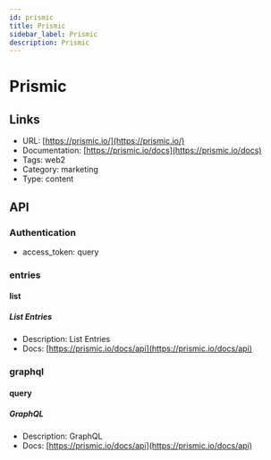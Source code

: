 ```yaml
---
id: prismic
title: Prismic
sidebar_label: Prismic
description: Prismic
---
```


# Prismic

## Links

* URL: [https://prismic.io/](https://prismic.io/)
* Documentation: [https://prismic.io/docs](https://prismic.io/docs)
* Tags: web2
* Category: marketing
* Type: content

## API

### Authentication

* access_token: query

### entries

#### list

##### List Entries

* Description: List Entries
* Docs: [https://prismic.io/docs/api](https://prismic.io/docs/api)

### graphql

#### query

##### GraphQL

* Description: GraphQL
* Docs: [https://prismic.io/docs/api](https://prismic.io/docs/api)
